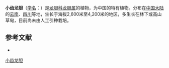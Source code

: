 {{Speciesbox
| name = 小齿龙胆
| status = 
| status_system = 
| image =
| genus = Gentiana
| species = microdonta
| authority = Franch. ex Hemsl.
}}

'''小齿龙胆'''（[[学名|学名]]：{{lang|la|''Gentiana microdonta''}}）是[[龙胆科|龙胆科]][[龙胆属|龙胆属]]的植物，为中国的特有植物。分布在[[中国大陆|中国大陆]]的[[云南|云南]]、[[四川|四川]]等地，生长于海拔2,600米至4,200米的地区，多生长在林下或高山草甸，目前尚未由人工引种栽培。

== 参考文献 ==
<div class="references-small">
* {{cite web| url =http://www.bioinfo.cn/db05/KmzwSpecies.php?action=view&id=8056| title =小齿龙胆| work =《中国高等植物数据库全库》| publisher =中国科学院微生物研究所| author =昆明植物研究所| accessdate =2009-02-24| deadurl =yes| archiveurl =https://web.archive.org/web/20160305090808/http://www.bioinfo.cn/db05/KmzwSpecies.php?action=view&id=8056| archivedate =2016-03-05}}
</div>
{{Taxonbar|from=Q11035947}}

[[Category:龙胆属|小齿龙胆]]


{{植物小作品}}